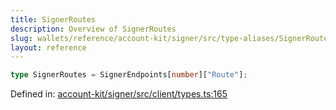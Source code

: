 ```yaml
---
title: SignerRoutes
description: Overview of SignerRoutes
slug: wallets/reference/account-kit/signer/src/type-aliases/SignerRoutes
layout: reference
---
```


```ts
type SignerRoutes = SignerEndpoints[number]["Route"];
```

Defined in: [account-kit/signer/src/client/types.ts:165](https://github.com/alchemyplatform/aa-sdk/blob/da19afd63b0ba06a4de95b0d2d7871f64d546304/account-kit/signer/src/client/types.ts#L165)
